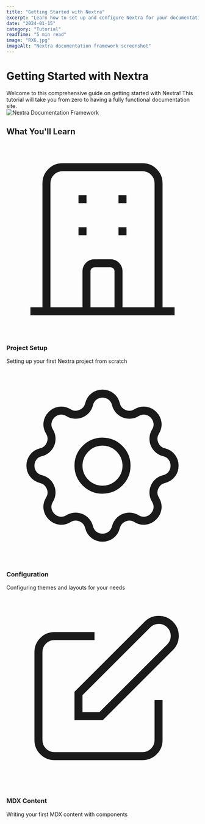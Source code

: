 ```yaml
---
title: "Getting Started with Nextra"
excerpt: "Learn how to set up and configure Nextra for your documentation needs."
date: "2024-01-15"
category: "Tutorial"
readTime: "5 min read"
image: "RX6.jpg"
imageAlt: "Nextra documentation framework screenshot"
---
```



<div className="prose prose-lg max-w-4xl px-5 mx-auto dark:prose-invert">

# Getting Started with Nextra

<div className="bg-gradient-to-r from-blue-50 to-indigo-100 dark:from-blue-900/20 dark:to-indigo-900/20 rounded-lg p-6 mb-8 border border-blue-200 dark:border-blue-800">
  <div className="text-lg text-blue-800 dark:text-blue-200 mb-0">
    Welcome to this comprehensive guide on getting started with Nextra! This tutorial will take you from zero to having a fully functional documentation site.
  </div>
</div>

<div className="my-8">
  <Image 
    src="/RX6.jpg" 
    alt="Nextra Documentation Framework" 
    width={800} 
    height={400}
    className="rounded-lg shadow-lg border border-gray-200 dark:border-gray-700"
  />

</div>

## What You'll Learn

<div className="grid grid-cols-1 md:grid-cols-3 gap-6 my-8">
  <div className="bg-white dark:bg-gray-800 p-6 rounded-lg shadow-sm border border-gray-200 dark:border-gray-700">
    <div className="w-12 h-12 bg-blue-100 dark:bg-blue-900 rounded-lg flex items-center justify-center mb-4">
      <svg className="w-6 h-6 text-blue-600 dark:text-blue-400" fill="none" stroke="currentColor" viewBox="0 0 24 24">
        <path strokeLinecap="round" strokeLinejoin="round" strokeWidth={2} d="M19 21V5a2 2 0 00-2-2H7a2 2 0 00-2 2v16m14 0h2m-2 0h-5m-9 0H3m2 0h5M9 7h1m-1 4h1m4-4h1m-1 4h1m-5 10v-5a1 1 0 011-1h2a1 1 0 011 1v5m-4 0h4" />
      </svg>
    </div>
    <h3 className="text-lg font-semibold text-gray-900 dark:text-gray-100 mb-2">Project Setup</h3>
    <p className="text-gray-600 dark:text-gray-300 text-sm">Setting up your first Nextra project from scratch</p>
  </div>
  
  <div className="bg-white dark:bg-gray-800 p-6 rounded-lg shadow-sm border border-gray-200 dark:border-gray-700">
    <div className="w-12 h-12 bg-green-100 dark:bg-green-900 rounded-lg flex items-center justify-center mb-4">
      <svg className="w-6 h-6 text-green-600 dark:text-green-400" fill="none" stroke="currentColor" viewBox="0 0 24 24">
        <path strokeLinecap="round" strokeLinejoin="round" strokeWidth={2} d="M10.325 4.317c.426-1.756 2.924-1.756 3.35 0a1.724 1.724 0 002.573 1.066c1.543-.94 3.31.826 2.37 2.37a1.724 1.724 0 001.065 2.572c1.756.426 1.756 2.924 0 3.35a1.724 1.724 0 00-1.066 2.573c.94 1.543-.826 3.31-2.37 2.37a1.724 1.724 0 00-2.572 1.065c-.426 1.756-2.924 1.756-3.35 0a1.724 1.724 0 00-2.573-1.066c-1.543.94-3.31-.826-2.37-2.37a1.724 1.724 0 00-1.065-2.572c-1.756-.426-1.756-2.924 0-3.35a1.724 1.724 0 001.066-2.573c-.94-1.543.826-3.31 2.37-2.37.996.608 2.296.07 2.572-1.065z" />
        <path strokeLinecap="round" strokeLinejoin="round" strokeWidth={2} d="M15 12a3 3 0 11-6 0 3 3 0 016 0z" />
      </svg>
    </div>
    <h3 className="text-lg font-semibold text-gray-900 dark:text-gray-100 mb-2">Configuration</h3>
    <p className="text-gray-600 dark:text-gray-300 text-sm">Configuring themes and layouts for your needs</p>
  </div>
  
  <div className="bg-white dark:bg-gray-800 p-6 rounded-lg shadow-sm border border-gray-200 dark:border-gray-700">
    <div className="w-12 h-12 bg-purple-100 dark:bg-purple-900 rounded-lg flex items-center justify-center mb-4">
      <svg className="w-6 h-6 text-purple-600 dark:text-purple-400" fill="none" stroke="currentColor" viewBox="0 0 24 24">
        <path strokeLinecap="round" strokeLinejoin="round" strokeWidth={2} d="M11 5H6a2 2 0 00-2 2v11a2 2 0 002 2h11a2 2 0 002-2v-5m-1.414-9.414a2 2 0 112.828 2.828L11.828 15H9v-2.828l8.586-8.586z" />
      </svg>
    </div>
    <h3 className="text-lg font-semibold text-gray-900 dark:text-gray-100 mb-2">MDX Content</h3>
    <p className="text-gray-600 dark:text-gray-300 text-sm">Writing your first MDX content with components</p>
  </div>
</div>

</div>